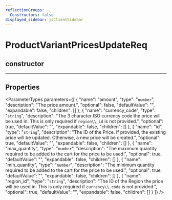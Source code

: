 ```yaml
---
reflectionGroups:
  Constructors: false
displayed_sidebar: jsClientSidebar
---
```



# ProductVariantPricesUpdateReq

## constructor

___

## Properties

<ParameterTypes parameters={[
  {
    "name": "amount",
    "type": "`number`",
    "description": "The price amount.",
    "optional": false,
    "defaultValue": "",
    "expandable": false,
    "children": []
  },
  {
    "name": "currency_code",
    "type": "`string`",
    "description": "The 3 character ISO currency code the price will be used in. This is only required if `region\\_id` is not provided.",
    "optional": true,
    "defaultValue": "",
    "expandable": false,
    "children": []
  },
  {
    "name": "id",
    "type": "`string`",
    "description": "The ID of the Price. If provided, the existing price will be updated. Otherwise, a new price will be created.",
    "optional": true,
    "defaultValue": "",
    "expandable": false,
    "children": []
  },
  {
    "name": "max_quantity",
    "type": "`number`",
    "description": "The maximum quantity required to be added to the cart for the price to be used.",
    "optional": true,
    "defaultValue": "",
    "expandable": false,
    "children": []
  },
  {
    "name": "min_quantity",
    "type": "`number`",
    "description": "The minimum quantity required to be added to the cart for the price to be used.",
    "optional": true,
    "defaultValue": "",
    "expandable": false,
    "children": []
  },
  {
    "name": "region_id",
    "type": "`string`",
    "description": "The ID of the Region the price will be used in. This is only required if `currency\\_code` is not provided.",
    "optional": true,
    "defaultValue": "",
    "expandable": false,
    "children": []
  }
]} />
